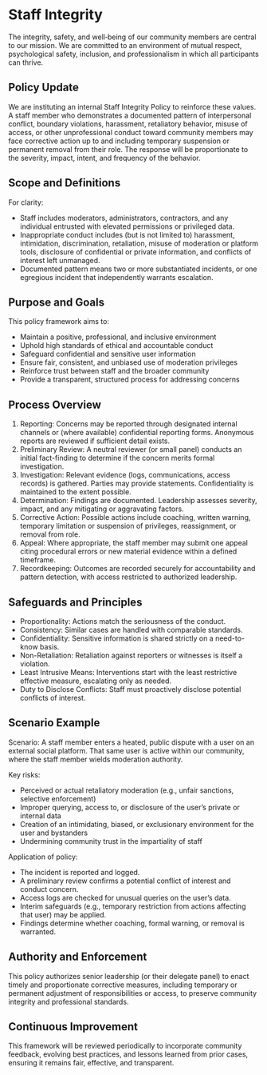 # Staff Integrity

The integrity, safety, and well‑being of our community members are central to our mission. We are committed to an environment of mutual respect, psychological safety, inclusion, and professionalism in which all participants can thrive.

## Policy Update

We are instituting an internal Staff Integrity Policy to reinforce these values. A staff member who demonstrates a documented pattern of interpersonal conflict, boundary violations, harassment, retaliatory behavior, misuse of access, or other unprofessional conduct toward community members may face corrective action up to and including temporary suspension or permanent removal from their role. The response will be proportionate to the severity, impact, intent, and frequency of the behavior.

## Scope and Definitions

For clarity:
- Staff includes moderators, administrators, contractors, and any individual entrusted with elevated permissions or privileged data.
- Inappropriate conduct includes (but is not limited to) harassment, intimidation, discrimination, retaliation, misuse of moderation or platform tools, disclosure of confidential or private information, and conflicts of interest left unmanaged.
- Documented pattern means two or more substantiated incidents, or one egregious incident that independently warrants escalation.

## Purpose and Goals

This policy framework aims to:
- Maintain a positive, professional, and inclusive environment
- Uphold high standards of ethical and accountable conduct
- Safeguard confidential and sensitive user information
- Ensure fair, consistent, and unbiased use of moderation privileges
- Reinforce trust between staff and the broader community
- Provide a transparent, structured process for addressing concerns

## Process Overview

1. Reporting: Concerns may be reported through designated internal channels or (where available) confidential reporting forms. Anonymous reports are reviewed if sufficient detail exists.
2. Preliminary Review: A neutral reviewer (or small panel) conducts an initial fact-finding to determine if the concern merits formal investigation.
3. Investigation: Relevant evidence (logs, communications, access records) is gathered. Parties may provide statements. Confidentiality is maintained to the extent possible.
4. Determination: Findings are documented. Leadership assesses severity, impact, and any mitigating or aggravating factors.
5. Corrective Action: Possible actions include coaching, written warning, temporary limitation or suspension of privileges, reassignment, or removal from role.
6. Appeal: Where appropriate, the staff member may submit one appeal citing procedural errors or new material evidence within a defined timeframe.
7. Recordkeeping: Outcomes are recorded securely for accountability and pattern detection, with access restricted to authorized leadership.

## Safeguards and Principles

- Proportionality: Actions match the seriousness of the conduct.
- Consistency: Similar cases are handled with comparable standards.
- Confidentiality: Sensitive information is shared strictly on a need-to-know basis.
- Non-Retaliation: Retaliation against reporters or witnesses is itself a violation.
- Least Intrusive Means: Interventions start with the least restrictive effective measure, escalating only as needed.
- Duty to Disclose Conflicts: Staff must proactively disclose potential conflicts of interest.

## Scenario Example

Scenario: A staff member enters a heated, public dispute with a user on an external social platform. That same user is active within our community, where the staff member wields moderation authority.

Key risks:
- Perceived or actual retaliatory moderation (e.g., unfair sanctions, selective enforcement)
- Improper querying, access to, or disclosure of the user’s private or internal data
- Creation of an intimidating, biased, or exclusionary environment for the user and bystanders
- Undermining community trust in the impartiality of staff

Application of policy:
- The incident is reported and logged.
- A preliminary review confirms a potential conflict of interest and conduct concern.
- Access logs are checked for unusual queries on the user’s data.
- Interim safeguards (e.g., temporary restriction from actions affecting that user) may be applied.
- Findings determine whether coaching, formal warning, or removal is warranted.

## Authority and Enforcement

This policy authorizes senior leadership (or their delegate panel) to enact timely and proportionate corrective measures, including temporary or permanent adjustment of responsibilities or access, to preserve community integrity and professional standards.

## Continuous Improvement

This framework will be reviewed periodically to incorporate community feedback, evolving best practices, and lessons learned from prior cases, ensuring it remains fair, effective, and transparent.
